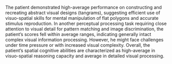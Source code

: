 The patient demonstrated high-average performance on constructing and recreating abstract visual designs (tangrams), suggesting efficient use of visuo-spatial skills for mental manipulation of flat polygons and accurate stimulus reproduction. In another perceptual processing task requiring close attention to visual detail for pattern matching and image discrimination, the patient's scores fell within average ranges, indicating generally intact complex visual information processing. However, he might face challenges under time pressure or with increased visual complexity. Overall, the patient's spatial cognitive abilities are characterized as high-average in visuo-spatial reasoning capacity and average in detailed visual processing.
